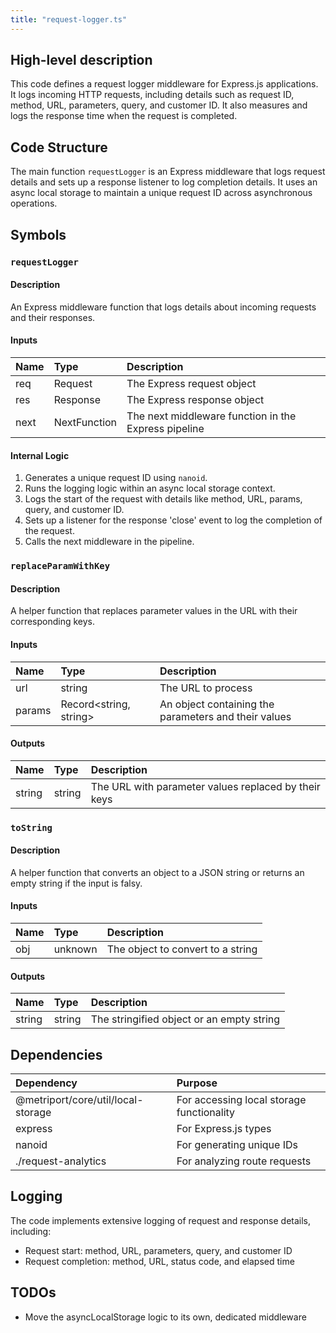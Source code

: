 ```yaml
---
title: "request-logger.ts"
---
```


## High-level description
This code defines a request logger middleware for Express.js applications. It logs incoming HTTP requests, including details such as request ID, method, URL, parameters, query, and customer ID. It also measures and logs the response time when the request is completed.

## Code Structure
The main function `requestLogger` is an Express middleware that logs request details and sets up a response listener to log completion details. It uses an async local storage to maintain a unique request ID across asynchronous operations.

## Symbols

### `requestLogger`
#### Description
An Express middleware function that logs details about incoming requests and their responses.

#### Inputs
| Name | Type | Description |
|:-----|:-----|:------------|
| req | Request | The Express request object |
| res | Response | The Express response object |
| next | NextFunction | The next middleware function in the Express pipeline |

#### Internal Logic
1. Generates a unique request ID using `nanoid`.
2. Runs the logging logic within an async local storage context.
3. Logs the start of the request with details like method, URL, params, query, and customer ID.
4. Sets up a listener for the response 'close' event to log the completion of the request.
5. Calls the next middleware in the pipeline.

### `replaceParamWithKey`
#### Description
A helper function that replaces parameter values in the URL with their corresponding keys.

#### Inputs
| Name | Type | Description |
|:-----|:-----|:------------|
| url | string | The URL to process |
| params | Record&lt;string, string&gt; | An object containing the parameters and their values |

#### Outputs
| Name | Type | Description |
|:-----|:-----|:------------|
| string | string | The URL with parameter values replaced by their keys |

### `toString`
#### Description
A helper function that converts an object to a JSON string or returns an empty string if the input is falsy.

#### Inputs
| Name | Type | Description |
|:-----|:-----|:------------|
| obj | unknown | The object to convert to a string |

#### Outputs
| Name | Type | Description |
|:-----|:-----|:------------|
| string | string | The stringified object or an empty string |

## Dependencies
| Dependency | Purpose |
|:-----------|:--------|
| @metriport/core/util/local-storage | For accessing local storage functionality |
| express | For Express.js types |
| nanoid | For generating unique IDs |
| ./request-analytics | For analyzing route requests |

## Logging
The code implements extensive logging of request and response details, including:
- Request start: method, URL, parameters, query, and customer ID
- Request completion: method, URL, status code, and elapsed time

## TODOs
- Move the asyncLocalStorage logic to its own, dedicated middleware